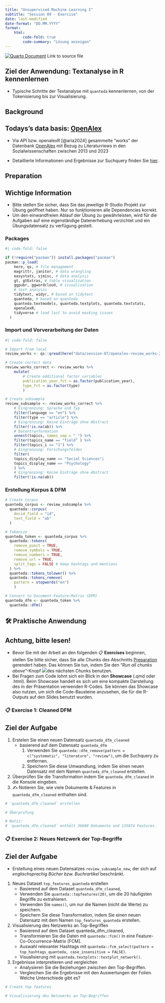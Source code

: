```yaml
---
title: "Unsupervised Machine Learning I"
subtitle: "Session 09 - Exercise"
date: last-modified
date-format: "DD.MM.YYYY"
format:
    html: 
        code-fold: true
        code-summary: "Lösung anzeigen"
---
```


::: {.callout-tip icon="false"}
[![Quarto Document](https://raw.githubusercontent.com/faucommsci/teaching_materials/main/images/badges/badge-quarto_document.svg)](https://github.com/faucommsci/ps_24/blob/main/exercises/ms-exercise-08_solution.qmd) Link to source file
:::

::: callout-note
## Ziel der Anwendung: Textanalyse in R kennenlernen

-   Typische Schritte der Textanalyse mit `quanteda` kennenlernen, von der Tokenisierung bis zur Visualisierung.
:::

## Background

::: callout-tip
## Todays's data basis: [OpenAlex](https://openalex.org/)

-   Via API bzw. openalexR [@aria2024] gesammelte "works" der Datenbank [OpenAlex](https://openalex.org/) mit Bezug zu Literaturriews in den Sozialwissenschaften zwischen 2013 und 2023

-   Detaillierte Informationen und Ergebnisse zur Suchquery finden Sie [hier](https://openalex.org/works?page=1&filter=display_name.search%3A%28literature%20OR%20systematic%29%20AND%20review,primary_topic.domain.id%3Adomains%2F2,publication_year%3A2014%20-%202024&group_by=publication_year,open_access.is_oa,primary_topic.field.id).
:::

## Preparation

::: callout-important
## Wichtige Information

-   Bitte stellen Sie sicher, dass Sie das jeweilige R-Studio Projekt zur Übung geöffnet haben. Nur so funktionieren alle Dependencies korrekt.
-   Um den einwandfreien Ablauf der Übung zu gewährleisten, wird für die Aufgaben auf eine eigenständige Datenerhebung verzichtet und ein Übungsdatensatz zu verfügung gestelt.
:::

### Packages

```r
#| code-fold: false

if (!require("pacman")) install.packages("pacman")
pacman::p_load(
    here, qs, # file management
    magrittr, janitor, # data wrangling
    easystats, sjmisc, # data analysis
    gt, gtExtras, # table visualization
    ggpubr, ggwordcloud, # visualization
    # text analysis    
    tidytext, widyr, # based on tidytext
    quanteda, # based on quanteda
    quanteda.textmodels, quanteda.textplots, quanteda.textstats, 
    openalexR, 
    tidyverse # load last to avoid masking issues
  )
```

### Import und Vorverarbeitung der Daten

```r
#| code-fold: false

# Import from local
review_works <- qs::qread(here("data/session-07/openalex-review_works-2013_2023.qs"))

# Create correct data
review_works_correct <- review_works %>% 
    mutate(
        # Create additional factor variables
        publication_year_fct = as.factor(publication_year), 
        type_fct = as.factor(type)
        )

# Create subsample
review_subsample <- review_works_correct %>%
    # Eingrenzung: Sprache und Typ
    filter(language == "en") %>% 
    filter(type == "article") %>%
    # Eingrenzung: Keine Einträge ohne Abstract
    filter(!is.na(ab)) %>% 
    # Datentranformation
    unnest(topics, names_sep = "_") %>%
    filter(topics_name == "field" ) %>% 
    filter(topics_i == "1") %>% 
    # Eingrenzung: Forschungsfeldes
    filter(
    topics_display_name == "Social Sciences"|
    topics_display_name == "Psychology"
    ) %>% 
    # Eingrenzung: Keine Einträge ohne Abstract
    filter(!is.na(ab))   
```

### Erstellung Korpus & DFM

```r
# Create corpus
quanteda_corpus <- review_subsample %>% 
  quanteda::corpus(
    docid_field = "id", 
    text_field = "ab"
  )

# Tokenize
quanteda_token <- quanteda_corpus %>% 
  quanteda::tokens(
    remove_punct = TRUE,
    remove_symbols = TRUE, 
    remove_numbers = TRUE, 
    remove_url = TRUE, 
    split_tags = FALSE # keep hashtags and mentions
  ) %>% 
  quanteda::tokens_tolower() %>% 
  quanteda::tokens_remove(
    pattern = stopwords("en")
    )

# Convert to Document-Feature-Matrix (DFM)
quanteda_dfm <- quanteda_token %>% 
  quanteda::dfm()
```

## 🛠️ Praktische Anwendung

::: callout-important
## Achtung, bitte lesen!

-   Bevor Sie mit der Arbeit an den folgenden 📋 **Exercises** beginnen, stellen Sie bitte sicher, dass Sie alle Chunks des Abschnitts [Preparation] gerendert haben. Das können Sie tun, indem Sie den "*Run all chunks above*"-Knopf ![](/img/rstudio-button-render_all_chunks_above.png)des nächsten Chunks benutzen.
-   Bei Fragen zum Code lohnt sich ein Blick in den **Showcase** (.qmd oder .html). Beim Showcase handelt es sich um eine kompakte Darstellung des in der Präsentation verwenden R-Codes. Sie können das Showcase also nutzen, um sich die Code-Bausteine anzusehen, die für die R-Outputs auf den Slides benutzt wurden.
:::

### 📋 Exercise 1: Cleaned DFM

::: callout-caution
## Ziel der Aufgabe

<!-- FIXME Ziele der Übung ergänzen -->
:::

1.  Erstelen Sie einen neuen Datensatz `quanteda_dfm_cleaned`
    -   basierend auf dem Datensatz `quanteda_dfm`
        1.  Verwenden Sie `quanteda::dfm_remove(pattern = c("systematic", "literature", "review")`, um die Suchquery zu entfernen.
        2.  Speichern Sie diese Umwandlung, indem Sie einen neuen Datensatz mit dem Namen `quanteda_dfm_cleaned` erstellen.
2.  Überprüfen Sie die Transformation indem Sie `quanteda_dfm_cleaned` in die Konsole eingeben.
3.  ✍️ Notieren Sie, wie viele Dokumente & Features in `quanteda_dfm_cleaned` enthalten sind.

```r

# `quanteda_dfm_cleaned` erstellen

# Überprüfung

# Notiz:
# `quanteda_dfm_cleaned` enthält 36680 Dokumente und 135074 Features.

```

### 📋 Exercise 2: Neues Netzwerk der Top-Begriffe

::: callout-caution
## Ziel der Aufgabe

-   Erstellung eines neuen Datensatzes `review_subsample_new`, der sich auf *englischsprachig* *Bücher bzw. Buchrartikel* beschränkt.
:::

1.  Neues Dataset `top_features_quanteda` erstellen
    -   Basierend auf dem Dataset `quanteda_dfm_cleaned`,
    -   Verwenden Sie `quanteda::topfeatures(20)`, um die 20 häufigsten Begriffe zu extrahieren.
    -   Verwenden Sie `names()`, um nur die Namen (nicht die Werte) zu speichern.
    -   Speichern Sie diese Transformation, indem Sie einen neuen Datensatz mit dem Namen `top_features_quanteda` erstellen.
2.  Visualisierung des Netzwerks an Top-Begriffen
    -   Basierend auf dem Dataset quanteda_dfm_cleaned,
    -   Transformieren Sie die Daten mit `quanteda::fcm()` in eine Feature-Co-Occurrence-Matrix \[FCM\].
    -   Auswahl relevanter Hashtags mit `quanteda::fcm_select(pattern = top_hashtags_quanteda, case_insensitive = FALSE)`.
    -   Visualisierung mit `quanteda.textplots::textplot_network()`.
3.  Ergebnisse interpretieren und vergleichen
    -   Analysieren Sie die Beziehungen zwischen den Top-Begriffen.
    -   Vergleichen Sie die Ergebnisse mit den Auswertungen der Folien. Welche Unterschiede gibt es?

```r
# Create top features

# Visualisierung des Netzwerks an Top-Begriffen

```
